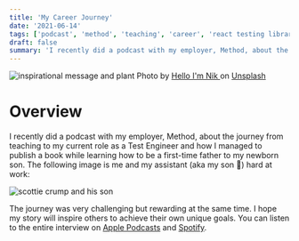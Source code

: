 ```yaml
---
title: 'My Career Journey'
date: '2021-06-14'
tags: ['podcast', 'method', 'teaching', 'career', 'react testing library']
draft: false
summary: 'I recently did a podcast with my employer, Method, about the journey from teaching to my current role as a Test Engineer...'
---
```


<div className="text-center">
  <Image
    alt="inspirational message and plant"
    src="/static/images/careerPodcast.jpg"
    width={600}
    height={434}
  />
  Photo by <a href="https://unsplash.com/@helloimnik?utm_source=unsplash&utm_medium=referral&utm_content=creditCopyText">
    Hello I'm Nik
  </a> on <a href="https://unsplash.com/s/photos/career?utm_source=unsplash&utm_medium=referral&utm_content=creditCopyText">Unsplash</a>
</div>

# Overview

I recently did a podcast with my employer, Method, about the journey from teaching to my current role as a Test Engineer and how I managed to publish a book while learning how to be a first-time father to my newborn son. The following image is me and my assistant (aka my son 👶) hard at work:

<div className="text-center">
  <Image
    alt="scottie crump and his son"
    src="/static/images/scottie_crump_and_son.jpg"
    width={600}
    height={640}
  />
</div>

The journey was very challenging but rewarding at the same time. I hope my story will inspire others to achieve their own unique goals. You can listen to the entire interview on [Apple Podcasts](https://podcasts.apple.com/us/podcast/scottie-crump-senior-test-engineer/id1485599314?i=1000525438306) and [Spotify](https://open.spotify.com/episode/3d54a2KlaM5HWuFkFr4XCz?si=vVbXv3nPQgec9RUJ9ls9dg&dl_branch=1).
